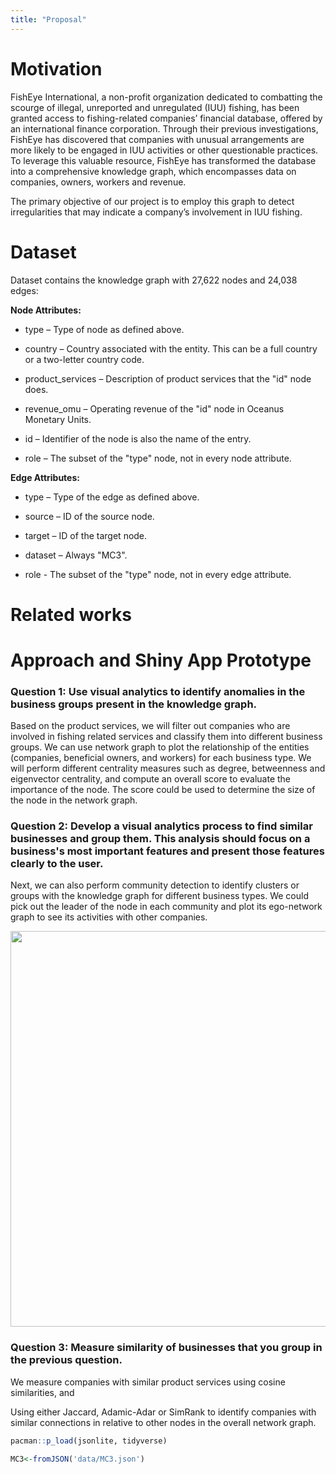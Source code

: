 ```yaml
---
title: "Proposal"
---
```


# Motivation

FishEye International, a non-profit organization dedicated to combatting the scourge of illegal, unreported and unregulated (IUU) fishing, has been granted access to fishing-related companies' financial database, offered by an international finance corporation. Through their previous investigations, FishEye has discovered that companies with unusual arrangements are more likely to be engaged in IUU activities or other questionable practices. To leverage this valuable resource, FishEye has transformed the database into a comprehensive knowledge graph, which encompasses data on companies, owners, workers and revenue.

The primary objective of our project is to employ this graph to detect irregularities that may indicate a company's involvement in IUU fishing.

# Dataset

Dataset contains the knowledge graph with 27,622 nodes and 24,038 edges:

**Node Attributes:**

-   type -- Type of node as defined above.

-   country -- Country associated with the entity. This can be a full country or a two-letter country code.

-   product_services -- Description of product services that the \"id\" node does.

-   revenue_omu -- Operating revenue of the \"id\" node in Oceanus Monetary Units.

-   id -- Identifier of the node is also the name of the entry.

-   role -- The subset of the \"type\" node, not in every node attribute.

**Edge Attributes:**

-   type -- Type of the edge as defined above.

-   source -- ID of the source node.

-   target -- ID of the target node.

-   dataset -- Always \"MC3\".

-   role - The subset of the \"type\" node, not in every edge attribute.

# Related works

# Approach and Shiny App Prototype

### Question 1: Use visual analytics to identify anomalies in the business groups present in the knowledge graph.

Based on the product services, we will filter out companies who are involved in fishing related services and classify them into different business groups. We can use network graph to plot the relationship of the entities (companies, beneficial owners, and workers) for each business type. We will perform different centrality measures such as degree, betweenness and eigenvector centrality, and compute an overall score to evaluate the importance of the node. The score could be used to determine the size of the node in the network graph.

### Question 2: Develop a visual analytics process to find similar businesses and group them. This analysis should focus on a business\'s most important features and present those features clearly to the user.

Next, we can also perform community detection to identify clusters or groups with the knowledge graph for different business types. We could pick out the leader of the node in each community and plot its ego-network graph to see its activities with other companies.

![](Question2.PNG){width="633"}

### Question 3: Measure similarity of businesses that you group in the previous question.

We measure companies with similar product services using cosine similarities, and

Using either Jaccard, Adamic-Adar or SimRank to identify companies with similar connections in relative to other nodes in the overall network graph.

```r
pacman::p_load(jsonlite, tidyverse)

```

```r
MC3<-fromJSON('data/MC3.json')
```
